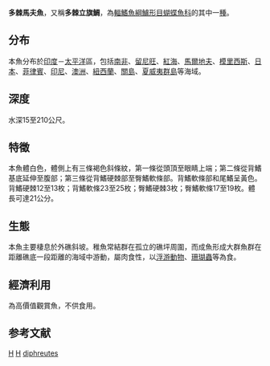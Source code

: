 {{Speciesbox 
| taxon = Heniochus diphreutes
| image = Heniochus diphreutes by NPS.jpg
| status = LC
| status_system = iucn3.1
| authority = [[Jordan|Jordan]], 1903
| synonyms = *''Heniochus diphreustes''<br /><small>Jordan, 1903</small>
}}
'''多棘馬夫魚'''，又稱'''多棘立旗鯛'''，為[[輻鰭魚綱|輻鰭魚綱]][[鱸形目|鱸形目]][[蝴蝶魚科|蝴蝶魚科]]的其中一[[種|種]]。

== 分布 ==
本魚分布於[[印度洋|印度]]－[[太平洋|太平洋]]區，包括[[南非|南非]]、[[留尼旺|留尼旺]]、[[紅海|紅海]]、[[馬爾地夫|馬爾地夫]]、[[模里西斯|模里西斯]]、[[日本|日本]]、[[菲律賓|菲律賓]]、[[印尼|印尼]]、[[澳洲|澳洲]]、[[紐西蘭|紐西蘭]]、[[關島|關島]]、[[夏威夷群島|夏威夷群島]]等海域。

== 深度 ==
水深15至210公尺。

== 特徵 ==
本魚體白色，體側上有三條褐色斜條紋，第一條從頭頂至眼睛上端；第二條從背鰭基底延伸至腹部；第三條從背鰭硬棘部至臀鰭軟條部。背鰭軟條部和尾鰭呈黃色。背鰭硬棘12至13枚；背鰭軟條23至25枚；臀鰭硬棘3枚；臀鰭軟條17至19枚。體長可達21公分。

== 生態 ==
本魚主要棲息於外礁斜坡。稚魚常結群在孤立的礁坪周圍，而成魚形成大群魚群在距離礁底一段距離的海域中游動，屬肉食性，以[[浮游動物|浮游動物]]、[[珊瑚蟲|珊瑚蟲]]等為食。

== 經濟利用 ==
為高價值觀賞魚，不供食用。

== 参考文献 ==
{{Reflist}}
{{Commonscat|Heniochus diphreutes}}
{{Taxonbar}}

[[Category:1903年描述的魚類|H]]
[[Category:觀賞魚|H]]
[[Category:馬夫魚屬|diphreutes]]